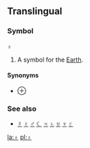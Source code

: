 ==Translingual==
===Symbol===
'''♁'''

#A symbol for the [[Earth]].

====Synonyms====
*[[⊕]]

===See also===
*[[☿]] [[♀]] [[♂]] [[☾]] [[♃]] [[♄]] [[♅]] [[♆]] [[♇]]

[[la:♁]]
[[pl:♁]]